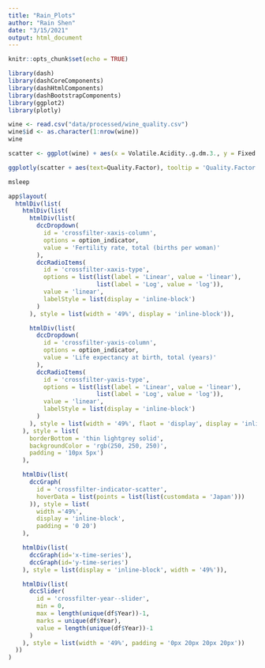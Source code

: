 ```yaml
---
title: "Rain_Plots"
author: "Rain Shen"
date: "3/15/2021"
output: html_document
---
```


```r
knitr::opts_chunk$set(echo = TRUE)
```

```r
library(dash)
library(dashCoreComponents)
library(dashHtmlComponents)
library(dashBootstrapComponents)
library(ggplot2)
library(plotly)
```

```r
wine <- read.csv("data/processed/wine_quality.csv")
wine$id <- as.character(1:nrow(wine))
wine
```

```r
scatter <- ggplot(wine) + aes(x = Volatile.Acidity..g.dm.3., y = Fixed.Acidity..g.dm.3., color = Quality.Factor) + geom_point() + ggthemes::scale_color_tableau()
```

```r
ggplotly(scatter + aes(text=Quality.Factor), tooltip = 'Quality.Factor')
```
```r
msleep
```

```r
app$layout(
  htmlDiv(list(
    htmlDiv(list(
      htmlDiv(list(
        dccDropdown(
          id = 'crossfilter-xaxis-column',
          options = option_indicator,
          value = 'Fertility rate, total (births per woman)'
        ),
        dccRadioItems(
          id = 'crossfilter-xaxis-type',
          options = list(list(label = 'Linear', value = 'linear'),
                         list(label = 'Log', value = 'log')),
          value = 'linear',
          labelStyle = list(display = 'inline-block')
        )
      ), style = list(width = '49%', display = 'inline-block')),

      htmlDiv(list(
        dccDropdown(
          id = 'crossfilter-yaxis-column',
          options = option_indicator,
          value = 'Life expectancy at birth, total (years)'
        ),
        dccRadioItems(
          id = 'crossfilter-yaxis-type',
          options = list(list(label = 'Linear', value = 'linear'),
                         list(label = 'Log', value = 'log')),
          value = 'linear',
          labelStyle = list(display = 'inline-block')
        )
      ), style = list(width = '49%', flaot = 'display', display = 'inline-block'))
    ), style = list(
      borderBottom = 'thin lightgrey solid',
      backgroundColor = 'rgb(250, 250, 250)',
      padding = '10px 5px')
    ),

    htmlDiv(list(
      dccGraph(
        id = 'crossfilter-indicator-scatter',
        hoverData = list(points = list(list(customdata = 'Japan')))
      )), style = list(
        width ='49%',
        display = 'inline-block',
        padding = '0 20')
    ),

    htmlDiv(list(
      dccGraph(id='x-time-series'),
      dccGraph(id='y-time-series')
    ), style = list(display = 'inline-block', width = '49%')),

    htmlDiv(list(
      dccSlider(
        id = 'crossfilter-year--slider',
        min = 0,
        max = length(unique(df$Year))-1,
        marks = unique(df$Year),
        value = length(unique(df$Year))-1 
      )
    ), style = list(width = '49%', padding = '0px 20px 20px 20px'))
  ))
)
```